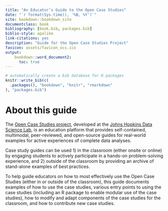 ```yaml
---
title: "An Educator’s Guide to the Open Case Studies"
date: "`r format(Sys.time(), '%B, %Y')`"
site: bookdown::bookdown_site
documentclass: book
bibliography: [book.bib, packages.bib]
biblio-style: apalike
link-citations: yes
description: "Guide for the Open Case Studies Project"
favicon: assets/favicon_ocs.ico
output:
    bookdown::word_document2:
      toc: true
---
```


```r
# automatically create a bib database for R packages
knitr::write_bib(c(
  .packages(), "bookdown", "knitr", "rmarkdown"
), "packages.bib")
```

# About this guide {-}

The [Open Case Studies project](https://www.opencasestudies.org), developed at the [Johns Hopkins Data Science Lab](https://jhudatascience.org/), is an education platform that provides self-contained, multimodal, peer-reviewed, and open-source guides for real-world examples for active experiences of complete data analyses. 

Case study guides can be used 1) in the classroom (either onsite or online) by engaging students to actively participate in a hands-on problem-solving experience, and 2) outside of the classroom by providing an archive of stand-alone examples of best practices. 

To help guide educators on how to most effectively use the Open Case Studies (either in or outside of the classroom), this guide documents examples of how to use the case studies, various entry points to using the case studies (including an R package to enable modular use of the case studies), how to modify and adapt components of the case studies for the classroom, and how to contribute new case studies. 
